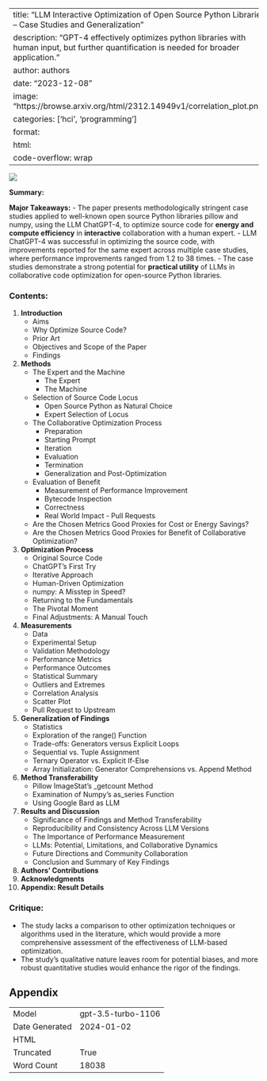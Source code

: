 
---
title: "LLM Interactive Optimization of Open Source Python Libraries -- Case Studies and Generalization"
description: "GPT-4 effectively optimizes python libraries with human input, but further quantification is needed for broader application."
author: authors
date: "2023-12-08"
image: "https://browse.arxiv.org/html/2312.14949v1/correlation_plot.png"
categories: ['hci', 'programming']
format:
  html:
    code-overflow: wrap
---

![](https://browse.arxiv.org/html/2312.14949v1/correlation_plot.png)

**Summary:**

**Major Takeaways:**
- The paper presents methodologically stringent case studies applied to well-known open source Python libraries pillow and numpy, using the LLM ChatGPT-4, to optimize source code for **energy and compute efficiency** in **interactive** collaboration with a human expert.
- LLM ChatGPT-4 was successful in optimizing the source code, with improvements reported for the same expert across multiple case studies, where performance improvements ranged from 1.2 to 38 times.
- The case studies demonstrate a strong potential for **practical utility** of LLMs in collaborative code optimization for open-source Python libraries.

### Contents:

1. **Introduction**
   - Aims
   - Why Optimize Source Code?
   - Prior Art
   - Objectives and Scope of the Paper
   - Findings

2. **Methods**
   - The Expert and the Machine
     - The Expert
     - The Machine
   - Selection of Source Code Locus
     - Open Source Python as Natural Choice
     - Expert Selection of Locus
   - The Collaborative Optimization Process
     - Preparation
     - Starting Prompt
     - Iteration
     - Evaluation
     - Termination
     - Generalization and Post-Optimization
   - Evaluation of Benefit
     - Measurement of Performance Improvement
     - Bytecode Inspection
     - Correctness
     - Real World Impact - Pull Requests
   - Are the Chosen Metrics Good Proxies for Cost or Energy Savings?
   - Are the Chosen Metrics Good Proxies for Benefit of Collaborative Optimization?

3. **Optimization Process**
   - Original Source Code
   - ChatGPT’s First Try
   - Iterative Approach
   - Human-Driven Optimization
   - numpy: A Misstep in Speed?
   - Returning to the Fundamentals
   - The Pivotal Moment
   - Final Adjustments: A Manual Touch

4. **Measurements**
   - Data
   - Experimental Setup
   - Validation Methodology
   - Performance Metrics
   - Performance Outcomes
   - Statistical Summary
   - Outliers and Extremes
   - Correlation Analysis
   - Scatter Plot
   - Pull Request to Upstream

5. **Generalization of Findings**
   - Statistics
   - Exploration of the range() Function
   - Trade-offs: Generators versus Explicit Loops
   - Sequential vs. Tuple Assignment
   - Ternary Operator vs. Explicit If-Else
   - Array Initialization: Generator Comprehensions vs. Append Method

6. **Method Transferability**
   - Pillow ImageStat’s _getcount Method
   - Examination of Numpy’s as_series Function
   - Using Google Bard as LLM

7. **Results and Discussion**
   - Significance of Findings and Method Transferability
   - Reproducibility and Consistency Across LLM Versions
   - The Importance of Performance Measurement
   - LLMs: Potential, Limitations, and Collaborative Dynamics
   - Future Directions and Community Collaboration
   - Conclusion and Summary of Key Findings

8. **Authors’ Contributions**
9. **Acknowledgments**
10. **Appendix: Result Details**

### Critique:
- The study lacks a comparison to other optimization techniques or algorithms used in the literature, which would provide a more comprehensive assessment of the effectiveness of LLM-based optimization.
- The study's qualitative nature leaves room for potential biases, and more robust quantitative studies would enhance the rigor of the findings.

## Appendix

|          |          |
|----------|----------|
| Model     | gpt-3.5-turbo-1106       |
| Date Generated     | 2024-01-02       |
| HTML     |        |
| Truncated       | True       |
| Word Count       | 18038       |